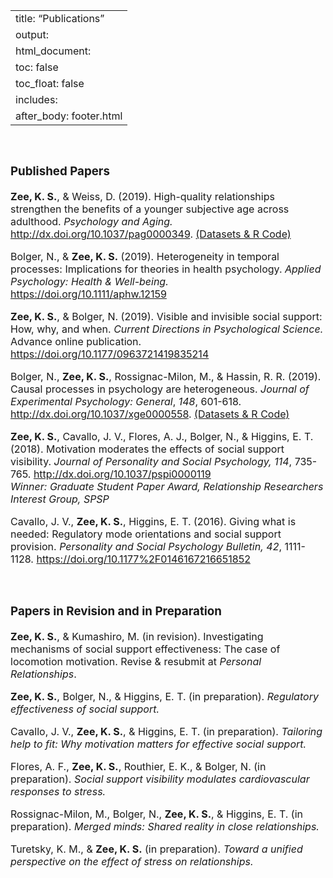 
---
title: "Publications"
output: 
  html_document:
    toc: false
    toc_float: false
    includes:
      after_body: footer.html
---


<font size="3"> 

<br>

### Published Papers

**Zee, K. S.**, & Weiss, D. (2019). High-quality relationships strengthen the benefits of a younger subjective age across adulthood. *Psychology and Aging.* [http://dx.doi.org/10.1037/pag0000349](http://dx.doi.org/10.1037/pag0000349){target="_blank"}. [(Datasets & R Code)](https://github.com/kzee/zee-weiss-2019){target="_blank"}

Bolger, N., & **Zee, K. S.** (2019). Heterogeneity in temporal processes: Implications for theories in health psychology. *Applied Psychology: Health & Well-being.* [https://doi.org/10.1111/aphw.12159](https://onlinelibrary.wiley.com/doi/full/10.1111/aphw.12159){target="_blank"}

**Zee, K. S.**, & Bolger, N. (2019). Visible and invisible social support: How, why, and when. *Current Directions in Psychological Science.* Advance online publication. [https://doi.org/10.1177/0963721419835214](https://doi.org/10.1177/0963721419835214){target="_blank"}

Bolger, N., **Zee, K. S.**, Rossignac-Milon, M., & Hassin, R. R. (2019). Causal processes in psychology are heterogeneous. *Journal of Experimental Psychology: General*, *148*, 601-618. [http://dx.doi.org/10.1037/xge0000558](http://dx.doi.org/10.1037/xge0000558){target="_blank"}. [(Datasets & R Code)](https://github.com/kzee/heterogeneityproject){target="_blank"}

**Zee, K. S.**, Cavallo, J. V., Flores, A. J., Bolger, N., & Higgins, E. T. (2018). Motivation moderates the effects of social support visibility. *Journal of Personality and Social Psychology, 114*, 735-765. [http://dx.doi.org/10.1037/pspi0000119](http://dx.doi.org/10.1037/pspi0000119){target="_blank"} \
*Winner: Graduate Student Paper Award, Relationship Researchers Interest Group, SPSP*

Cavallo, J. V., **Zee, K. S.**, Higgins, E. T. (2016). Giving what is needed: Regulatory mode orientations and social support provision. *Personality and Social Psychology Bulletin, 42*, 1111-1128. [https://doi.org/10.1177%2F0146167216651852](https://doi.org/10.1177%2F0146167216651852){target="_blank"}

<br>





### Papers in Revision and in Preparation

**Zee, K. S.**, & Kumashiro, M. (in revision). Investigating mechanisms of social support effectiveness: The case of locomotion motivation. Revise & resubmit at *Personal Relationships*. 



**Zee, K. S.**, Bolger, N., & Higgins, E. T. (in preparation). *Regulatory effectiveness of social support.* 

Cavallo, J. V., **Zee, K. S.**,  & Higgins, E. T. (in preparation). *Tailoring help to fit: Why motivation matters for effective social support.*

Flores, A. F., **Zee, K. S.**, Routhier, E. K., & Bolger, N. (in preparation). *Social support visibility modulates cardiovascular responses to stress.* 

Rossignac-Milon, M., Bolger, N., **Zee, K. S.**, & Higgins, E. T. (in preparation). *Merged minds: Shared reality in close relationships.*

Turetsky, K. M., & **Zee, K. S.** (in preparation). *Toward a unified perspective on the effect of stress on relationships.*

</font> 